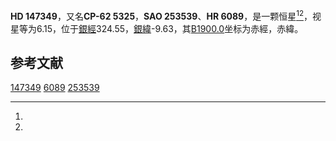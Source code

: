 {{Starbox begin
| name = HD 147349
}}
{{Starbox observe
| epoch = [[J2000.0|J2000.0]]
| constell = {{星座名待查}}<ref name=SIMBAD>{{cite web
 | url=http://simbad.u-strasbg.fr/simbad/sim-id?Ident=HR+6089
 | title =Pulsating variable Star
 | publisher=Centre de Données astronomiques de Strasbourg
 | work=SIMBAD
 | accessdate=2012-07-13}}</ref><ref name=DATA>{{cite web
 | url=http://vizier.u-strasbg.fr/viz-bin/VizieR-5?-out.add=.&-source=5050&-corr=PK=HR&-out.max=9999&HR=6089
 | title=VizieR Detailed Page
 | accessdate=2012-07-13
 | archive-url=https://web.archive.org/web/20160304223525/http://vizier.u-strasbg.fr/viz-bin/VizieR-5?-out.add=.&-source=5050&-corr=PK=HR&-out.max=9999&HR=6089
 | archive-date=2016-03-04
 | dead-url=yes
 }}</ref>
| 星官 = 
| ra = {{RA|16|25|22}}<ref name=SIMBAD /><ref name=DATA />
| dec = {{DEC|-63|7|29}}<ref name=SIMBAD /><ref name=DATA />
| appmag_v = 6.15<ref name=SIMBAD /><ref name=DATA />
}}
{{Starbox character
| class = A1V<ref name=SIMBAD /><ref name=DATA />
| b-v = 0.03<ref name=SIMBAD /><ref name=DATA />
| u-b = <ref name=SIMBAD /><ref name=DATA />
| r-i = <ref name=SIMBAD /><ref name=DATA />
| variable = 
}}
{{Starbox astrometry
| radial_v = 
| prop_mo_ra = 31
| parallax = 
| p_error = 
}}
{{Starbox catalog
| names =CP-62 5325，[[SAO星表|SAO]] 253539，[[HD星表|HD]] 147349，[[HR星表|HR]] 6089}}
{{Starbox reference |Simbad=HR+6089}}
{{Starbox end}}

'''HD 147349'''，又名'''CP-62 5325'''，'''SAO 253539'''、'''HR 6089'''，是一颗恒星<ref name=SIMBAD /><ref name=DATA />，视星等为6.15，位于[[銀道座標系|銀經]]324.55，[[銀道座標系|銀緯]]-9.63，其[[B1900.0|B1900.0]]坐标为赤經{{RA|16|16|16.7}}，赤緯{{DEC|-62|-9.63|31}}。

== 参考文献 ==
{{reflist}}

{{star-stub}}

[[Category:HD和HDE天體|147349]]
[[Category:HR天體|6089]]
[[Category:SAO天體|253539]]